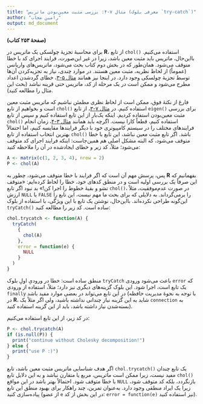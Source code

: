 ```yaml
---
title: "مثال ۷-۴: بررسی مثبت معین‌بودن ماتریس (معرفی بلوک `try-catch`)"
author: "رامین مجاب"
output: md_document
---
```


**(صفحهٔ ۲۵۳ کتاب)**

برای محاسبهٔ تجزیهٔ چولسکی یک ماتریس در **R**، از تابع `chol()` استفاده می‌کنیم. بااین‌حال، ماتریس باید مثبت معین باشد، زیرا در غیر این‌صورت، فرایند اجرای کد با خطا متوقف می‌شود. همان‌طور که در بخش دوم کتاب بحث می‌شود، ماتریس‌های واریانس (عموماً) از لحاظ نظریه، مثبت معین هستند. در موارد چندی، نیاز به تجزیه‌کردن آن‌ها توسط تجزیهٔ چولسکی وجود دارد. در اینجا نیز همانند [مثال ۵-۳](matrix_book_fa_example5.3)،  خطای گردشدن اعداد مطرح می‌شود و ممکن است در یک مرحله از کد، ماتریس حتی قرینه نباشد (بحث این مثال را مطالعه کنید).  

فارغ از نکتهٔ فوق، ممکن است از لحاظ نظری مطمئن نباشیم که ماتریس مثبت معین است و بخواهیم از تابع `chol()` استفاده کنیم. در [مثال ۷-۳](matrix_book_fa_example7.3)، از تابع `eigen()` برای بررسی مثبت معین‌بودن استفاده کردیم. اینکه یک‌بار از این تابع استفاده کنیم و سپس از تابع `chol()` استفاده کنیم، قطعاً کارا نیست. اگرچه باید همانند [مثال ۳-۴](matrix_book_fa_example3.4)، زمان انجام فرایندهای مختلف را در سیستم کامپیوتری خود با دیگر فرایندها مقایسه کنیم، اما احتمالاً بهترین انتخاب استفاده از تابع `chol()` باشد. اگر تابع مثبت معین نباشد، این تابع با خطا متوقف می‌شود، که البته مشکل اصلی هم همین‌جاست: اینکه فرایند اجرای کد متوقف می‌شود؛ مثلاً، کد زیر و خطای ایجادشده در آن را ملاحظه کنید:
```r
A <- matrix(c(1, 2, 3, 4), nrow = 2)
P <- chol(A)
```
پس، پرسش مهم آن است که اگر فرایند با خطا متوقف می‌شود، چطور به **R** بفهمانیم که این صرفاً یک بررسی اولیه است و در منطق کدهای خود، خطا  را لحاظ کرده‌ایم: «متوقف نشو و بقیهٔ خطوط را اجرا کن!» بد نبود اگر تابع `chol()`، در صورت عدم‌موفقیت، مثلاً ارزش `NULL` یا `FALSE` را برمی‌گرداند.  به دلایلی که برای بحث ما مهم نیست، این تابع را این‌گونه طراحی نکرده‌اند. بااین‌حال، نوشتن یک تابع با این ویژگی، با استفاده از بلوک `tryCatch()` ساده است. کد زیر را مطالعه کنید:

```r
chol.trycatch <- function(A) {
  tryCatch(
    {
      chol(A)
    },
    error = function(e) {
      NULL
    }
  )
}
```
منطق ساده است: خطا در ورودیِ اولِ بلوک `tryCatch` باعث می‌شود ورودی `error` که یک تابع است، اجرا شود. این بلوک  گزینه‌های دیگری نیز دارد؛ مثلاً، استفاده از ورودی `finally` در این تابع می‌تواند در بعضی موارد مفید باشد (با توجه به نحوهٔ مدیریت حافظه در **R**، شاید  به این گزینه نیاز چندانی نداشته باشید، ولی اگر مثلاً یک `connection`  به بسته‌شدن نیاز داشته باشد، باید از این گزینه استفاده کنید).

در کد زیر،‌ از این تابع استفاده می‌کنیم:
```r
P <- chol.trycatch(A)
if (is.null(P)) {
  print("continue without Cholesky decomposition!")
} else {
  print("use P :)")
}
```

اگر هدف شناسایی ماتریس مثبت معین باشد، تابع `chol.trycatch()` یک تابع چندان مفید نیست، زیرا ممکن است ماتریس، مربع یا متقارن نباشد و به این دلایل تابع `chol()` با خطا متوقف شود. احتمالاً بهتر باشد در این مواقع `NULL` بازنگردد، بلکه کد متوقف شود، زیرا یک ایراد منطقی وجود دارد. به‌عنوان تمرین، چند راهکار برای بهبود منطق این تابع پیاده‌سازی کنید (از عضو `e` در این بخش از کد: `error = function(e)` نیز استفاده کنید).

